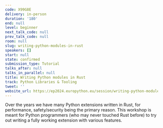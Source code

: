 ```yaml
---
code: X99G8E
delivery: in-person
duration: '180'
end: null
level: beginner
next_talk_code: null
prev_talk_code: null
room: null
slug: writing-python-modules-in-rust
speakers: []
start: null
state: confirmed
submission_type: Tutorial
talks_after: null
talks_in_parallel: null
title: Writing Python modules in Rust
track: Python Libraries & Tooling
tweet: ''
website_url: https://ep2024.europython.eu/session/writing-python-modules-in-rust
---
```


Over the years we have many Python extensions written in Rust, for performance, safety/security being the primary reason. This workshop is meant for Python programmers (who may never touched Rust before) to try out writing a fully working extension with various features.
